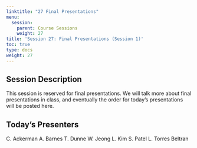 ```yaml
---
linktitle: "27 Final Presentations"
menu:
  session:
    parent: Course Sessions
    weight: 27
title: 'Session 27: Final Presentations (Session 1)'
toc: true
type: docs
weight: 27
---
```


## Session Description

This session is reserved for final presentations. We will talk more about final presentations in class, and eventually the order for today's presentations will be posted here.

## Today's Presenters

C. Ackerman
A. Barnes
T. Dunne
W. Jeong
L. Kim
S. Patel
L. Torres Beltran
